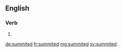 ==English==

===Verb===
{{head|en|verb form}}

# {{en-past of|summit}}

[[de:summited]]
[[fr:summited]]
[[mg:summited]]
[[sv:summited]]